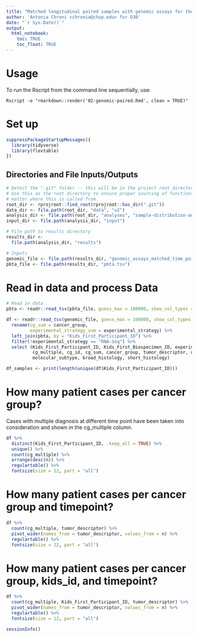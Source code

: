 ```yaml
---
title: "Matched longitudinal paired samples with genomic assays for the PBTA Cohort"
author: 'Antonia Chroni <chronia@chop.edu> for D3B'
date: "`r Sys.Date()`"
output:
  html_notebook:
    toc: TRUE
    toc_float: TRUE
---
```


# Usage
To run the Rscript from the command line sequentially, use:

```
Rscript -e "rmarkdown::render('02-genomic-paired.Rmd', clean = TRUE)"
```

# Set up
```r
suppressPackageStartupMessages({
  library(tidyverse)
  library(flextable)
})
```

## Directories and File Inputs/Outputs
```r
# Detect the ".git" folder -- this will be in the project root directory.
# Use this as the root directory to ensure proper sourcing of functions no
# matter where this is called from
root_dir <- rprojroot::find_root(rprojroot::has_dir(".git"))
data_dir <- file.path(root_dir, "data", "v2")
analysis_dir <- file.path(root_dir, "analyses", "sample-distribution-analysis")
input_dir <- file.path(analysis_dir, "input")

# File path to results directory
results_dir <-
  file.path(analysis_dir, "results")

# Inputs
genomic_file <- file.path(results_dir, "genomic_assays_matched_time_points.tsv")
pbta_file <- file.path(results_dir, "pbta.tsv")
```

# Read in data and process Data
```r
# Read in data
pbta <- readr::read_tsv(pbta_file, guess_max = 100000, show_col_types = FALSE) 

df <- readr::read_tsv(genomic_file, guess_max = 100000, show_col_types = FALSE) %>%
  rename(cg_sum = cancer_group,
         experimental_strategy_sum = experimental_strategy) %>% 
  left_join(pbta, by = "Kids_First_Participant_ID") %>% 
  filter(!experimental_strategy == "RNA-Seq") %>% 
  select (Kids_First_Participant_ID, Kids_First_Biospecimen_ID, experimental_strategy,
          cg_multiple, cg_id, cg_sum, cancer_group, tumor_descriptor, descriptors, primary_site,
          molecular_subtype, broad_histology, short_histology) 

df_samples <- print(length(unique(df$Kids_First_Participant_ID)))
```

# How many patient cases per cancer group?
Cases with multiple diagnosis at different time point have been taken into consideration and shown in the cg_multiple column.

```r
df %>%
  distinct(Kids_First_Participant_ID, .keep_all = TRUE) %>% 
  unique() %>% 
  count(cg_multiple) %>%
  arrange(desc(n)) %>% 
  regulartable() %>%
  fontsize(size = 12, part = "all")
```

# How many patient cases per cancer group and timepoint?

```r
df %>%
  count(cg_multiple, tumor_descriptor) %>%
  pivot_wider(names_from = tumor_descriptor, values_from = n) %>% 
  regulartable() %>%
  fontsize(size = 12, part = "all")
```

# How many patient cases per cancer group, kids_id, and timepoint?

```r
df %>%
  count(cg_multiple, Kids_First_Participant_ID, tumor_descriptor) %>%
  pivot_wider(names_from = tumor_descriptor, values_from = n) %>% 
  regulartable() %>%
  fontsize(size = 12, part = "all")
``` 


```r
sessionInfo()
```
  
  